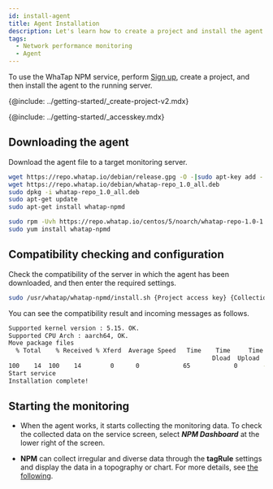 ```yaml
---
id: install-agent
title: Agent Installation
description: Let's learn how to create a project and install the agent in the WhaTap monitoring service.
tags:
  - Network performance monitoring
  - Agent
---
```


To use the WhaTap NPM service, perform [Sign up](https://www.whatap.io/ko/signup/), create a project, and then install the agent to the running server.

{@include: ../getting-started/_create-project-v2.mdx}    

{@include: ../getting-started/_accesskey.mdx}

## Downloading the agent

Download the agent file to a target monitoring server.

<Tabs groupId="os">
<TabItem value="ubuntu" label="Ubuntu">

```bash
wget https://repo.whatap.io/debian/release.gpg -O -|sudo apt-key add -
wget https://repo.whatap.io/debian/whatap-repo_1.0_all.deb
sudo dpkg -i whatap-repo_1.0_all.deb
sudo apt-get update
sudo apt-get install whatap-npmd
```

</TabItem>
<TabItem value="centos" label="CentOS">

```bash
sudo rpm -Uvh https://repo.whatap.io/centos/5/noarch/whatap-repo-1.0-1.noarch.rpm
sudo yum install whatap-npmd
```

</TabItem>
</Tabs>

## Compatibility checking and configuration

Check the compatibility of the server in which the agent has been downloaded, and then enter the required settings.

```bash
sudo /usr/whatap/whatap-npmd/install.sh {Project access key} {Collection server IP}
```

You can see the compatibility result and incoming messages as follows.

```bash
Supported kernel version : 5.15. OK.
Supported CPU Arch : aarch64, OK.
Move package files
  % Total    % Received % Xferd  Average Speed   Time    Time     Time  Current
                                                        Dload  Upload     Total   Spent    Left     Speed
100    14  100    14        0      0            65            0       --:--:-- --:--:-- --:--:--        65
Start service
Installation complete!
```

## Starting the monitoring

-   When the agent works, it starts collecting the monitoring data. To check the collected data on the service screen, select **_NPM Dashboard_** at the lower right of the screen.

-   **NPM** can collect irregular and diverse data through the **tagRule** settings and display the data in a topography or chart. For more details, see [the following](set-tagrule).
